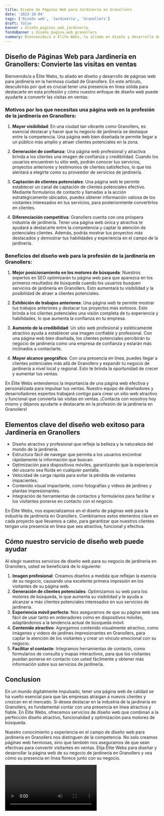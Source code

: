 ```yaml
---
title: Diseño de Páginas Web para Jardinería en Granollers
date: '2023-10-04'
tags: ['Diseño web', 'Jardinería', 'Granollers']
draft: false
banner : diseño_paginas_web_jardinería
fondoBanner : diseño_pagina_web_granollers
summary: Bienvenido/a a Élite Webs, tu aliado en diseño y desarrollo de páginas web para jardinería en la hermosa ciudad de Granollers. En este artículo, descubrirás por qué es crucial tener una presencia en línea sólida para destacarte en esta profesión y cómo nuestro enfoque de diseño web puede ayudarte a convertir las visitas en ventas.
---
```


## Diseño de Páginas Web para Jardinería en Granollers: Convierte las visitas en ventas

Bienvenido/a a Élite Webs, tu aliado en diseño y desarrollo de páginas web para jardinería en la hermosa ciudad de Granollers. En este artículo, descubrirás por qué es crucial tener una presencia en línea sólida para destacarte en esta profesión y cómo nuestro enfoque de diseño web puede ayudarte a convertir las visitas en ventas.

### Motivos por los que necesitas una página web en la profesión de la jardinería en Granollers:

1. **Mayor visibilidad**: En una ciudad tan vibrante como Granollers, es esencial destacar y hacer que tu negocio de jardinería se destaque entre la competencia. Una página web bien diseñada te permite llegar a un público más amplio y atraer clientes potenciales en la zona.

2. **Generación de confianza**: Una página web profesional y atractiva brinda a los clientes una imagen de confianza y credibilidad. Cuando los usuarios encuentren tu sitio web, podrán conocer tus servicios, proyectos anteriores y testimonios de clientes satisfechos, lo que los alentará a elegirte como su proveedor de servicios de jardinería.

3. **Captación de clientes potenciales**: Una página web te permite establecer un canal de captación de clientes potenciales efectivo. Mediante formularios de contacto y llamadas a la acción estratégicamente ubicados, puedes obtener información valiosa de los visitantes interesados en tus servicios, para posteriormente convertirlos en clientes.

4. **Diferenciación competitiva**: Granollers cuenta con una próspera industria de jardinería. Tener una página web única y atractiva te ayudará a destacarte entre la competencia y captar la atención de potenciales clientes. Además, podrás mostrar tus proyectos más destacados y demostrar tus habilidades y experiencia en el campo de la jardinería.

### Beneficios del diseño web para la profesión de la jardinería en Granollers:

1. **Mejor posicionamiento en los motores de búsqueda**: Nuestros expertos en SEO optimizarán tu página web para que aparezca en los primeros resultados de búsqueda cuando los usuarios busquen servicios de jardinería en Granollers. Esto aumentará tu visibilidad y la posibilidad de atraer a clientes potenciales.

2. **Exhibición de trabajos anteriores**: Una página web te permite mostrar tus trabajos anteriores y destacar tus proyectos más exitosos. Esto brinda a los clientes potenciales una visión completa de tu experiencia y habilidades, lo que aumenta la confianza en tu empresa.

3. **Aumento de la credibilidad**: Un sitio web profesional y estéticamente atractivo ayuda a establecer una imagen confiable y profesional. Con una página web bien diseñada, los clientes potenciales percibirán tu negocio de jardinería como una empresa de confianza y estarán más inclinados a contactarte.

4. **Mayor alcance geográfico**: Con una presencia en línea, puedes llegar a clientes potenciales más allá de Granollers y expandir tu negocio de jardinería a nivel local y regional. Esto te brinda la oportunidad de crecer y aumentar tus ventas.

En Élite Webs entendemos la importancia de una página web efectiva y personalizada para impulsar tus ventas. Nuestro equipo de diseñadores y desarrolladores expertos trabajará contigo para crear un sitio web atractivo y funcional que convierta las visitas en ventas. ¡Contacta con nosotros hoy mismo y déjanos ayudarte a destacarte en la profesión de la jardinería en Granollers!

<GifSeo />

<Cta />

## Elementos clave del diseño web exitoso para Jardinería en Granollers

- Diseño atractivo y profesional que refleje la belleza y la naturaleza del mundo de la jardinería.
- Estructura fácil de navegar que permita a los usuarios encontrar rápidamente la información que buscan.
- Optimización para dispositivos móviles, garantizando que la experiencia del usuario sea fluida en cualquier pantalla.
- Velocidad de carga rápida para evitar la pérdida de visitantes impacientes.
- Contenido visual impactante, como fotografías y videos de jardines y plantas impresionantes.
- Integración de herramientas de contactos y formularios para facilitar a los visitantes ponerse en contacto con el negocio.

En Élite Webs, nos especializamos en el diseño de páginas web para la industria de jardinería en Granollers. Combinamos estos elementos clave en cada proyecto que llevamos a cabo, para garantizar que nuestros clientes tengan una presencia en línea que sea atractiva, funcional y efectiva.

## Cómo nuestro servicio de diseño web puede ayudar

Al elegir nuestros servicios de diseño web para su negocio de jardinería en Granollers, usted se beneficiará de lo siguiente:

1. **Imagen profesional**: Creamos diseños a medida que reflejan la esencia de su negocio, causando una excelente primera impresión en los visitantes de su página web.
2. **Generación de clientes potenciales**: Optimizamos su web para los motores de búsqueda, lo que aumenta su visibilidad y le ayuda a alcanzar a más clientes potenciales interesados en sus servicios de jardinería.
3. **Experiencia móvil perfecta**: Nos aseguramos de que su página web sea fácil de usar tanto en ordenadores como en dispositivos móviles, adaptándonos a la tendencia actual de búsqueda móvil.
4. **Contenido atractivo**: Agregamos contenido visualmente atractivo, como imágenes y videos de jardines impresionantes en Granollers, para captar la atención de los visitantes y crear un vínculo emocional con su negocio.
5. **Facilitar el contacto**: Integramos herramientas de contacto, como formularios de consulta y mapas interactivos, para que los visitantes puedan ponerse en contacto con usted fácilmente y obtener más información sobre sus servicios de jardinería.

## Conclusion

En un mundo digitalmente impulsado, tener una página web de calidad se ha vuelto esencial para que las empresas atraigan a nuevos clientes y crezcan en el mercado. Si desea destacar en la industria de la jardinería en Granollers, es fundamental contar con una presencia en línea atractiva y fiable. En Élite Webs, ofrecemos servicios de diseño web que combinan a la perfección diseño atractivo, funcionalidad y optimización para motores de búsqueda.

Nuestro conocimiento y experiencia en el campo de diseño web para jardinería en Granollers nos distinguen de la competencia. No solo creamos páginas web hermosas, sino que también nos aseguramos de que sean efectivas para convertir visitantes en ventas. Elija Élite Webs para diseñar y desarrollar la página web de su negocio de jardinería en Granollers y vea cómo su presencia en línea florece junto con su negocio.

<Video />

<CtaBot job='Jardinería' city='Granollers'/>

<Gmaps query='Granollers+españa+maps' />